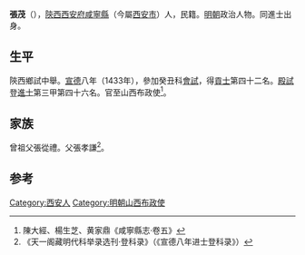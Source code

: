 {{Otheruses|other=名为张茂的其他人物|张茂 (消歧义)}}

'''張茂'''（{{bd|1403年||？}}），[[陝西承宣布政使司|陝西]][[西安府|西安府]][[咸宁县_(唐朝)|咸寧縣]]（今屬[[西安市|西安市]]）人，民籍。[[明朝|明朝]]政治人物。同進士出身。

==生平==
陝西鄉試中舉。[[宣德|宣德]]八年（1433年），參加癸丑科[[會試|會試]]，得[[貢士|貢士]]第四十二名。[[殿試|殿試]]登[[進士|進士]]第三甲第四十六名。官至山西布政使<ref>陳大經、楊生芝、黄家鼎《咸寧縣志·卷五》</ref>。

==家族==
曾祖父張從禮。父張孝謙<ref>《天一阁藏明代科举录选刊·登科录》（《宣德八年进士登科录》）</ref>。

==参考==
{{reflist}}

{{宣德八年癸丑科殿試金榜}}

{{Authority control}}

{{DEFAULTSORT:Zhang張}}
[[Category:西安人|Category:西安人]]
[[Category:明朝山西布政使|Category:明朝山西布政使]]


{{明朝人物小作品}}